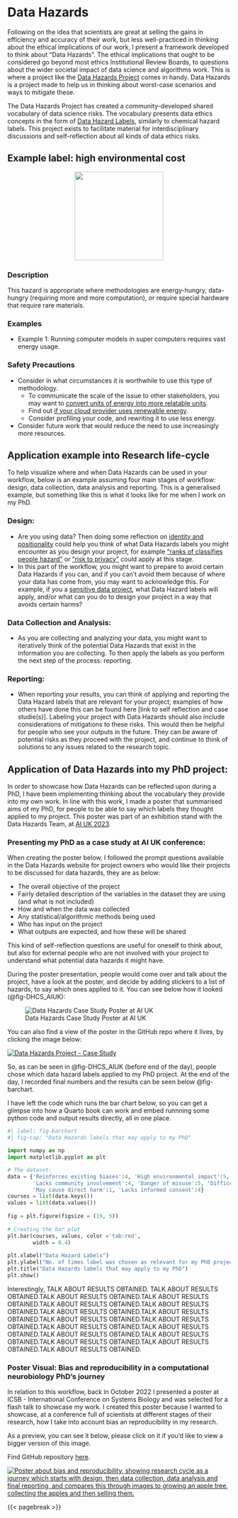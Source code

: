 # Data Hazards

Following on the idea that scientists are great at selling the gains in efficiency and accuracy of their work, but less well-practiced in thinking about the ethical implications of our work, I present a framework developed to think about "Data Hazards". The ethical implications that ought to be considered go beyond most ethics Institutional Review Boards, to questions about the wider societal impact of data science and algorithms work. This is where a project like the [Data Hazards Project](https://datahazards.com/) comes in handy. Data Hazards is a project made to help us in thinking about worst-case scenarios and ways to mitigate these. 

The Data Hazards Project has created a community-developed shared vocabulary of data science risks. The vocabulary presents data ethics concepts in the form of [Data Hazard Labels](https://datahazards.com/contents/data-hazards.html), similarly to chemical hazard labels. This project exists to facilitate material for interdisciplinary discussions and self-reflection about all kinds of data ethics risks.

## Example label: high environmental cost

<center><img src="https://datahazards.com/_images/environment.png"  width="200" height=""></center>

### Description

This hazard is appropriate where methodologies are energy-hungry, data-hungry (requiring more and more computation), or require special hardware that require rare materials.

### Examples

 - Example 1: Running computer models in super computers requires vast energy usage.

### Safety Precautions
 - Consider in what circumstances it is worthwhile to use this type of methodology.
   - To communicate the scale of the issue to other stakeholders, you may want to [convert units of energy into more relatable units]().
   - Find out [if your cloud provider uses renewable energy]().
   - Consider profiling your code, and rewriting it to use less energy.
   
- Consider future work that would reduce the need to use increasingly more resources.

## Application example into Research life-cycle
To help visualize where and when Data Hazards can be used in your workflow, below is an example assuming four main stages of workflow: design, data collection, data analysis and reporting. This is a generalised example, but something like this is what it looks like for me when I work on my PhD. 


### Design:
 - Are you using data? Then doing some reflection on [identity and positionality](https://the-turing-way.netlify.app/ethical-research/self-reflection/sr-positionality.html?highlight=bias) could help you think of what Data Hazards labels you might encounter as you design your project, for example ["ranks of classifies people hazard"](https://datahazards.com/contents/hazards/ranks-classifies.html) or ["risk to privacy"](https://datahazards.com/contents/hazards/risk-to-privacy.html) could apply at this stage.
 - In this part of the workflow, you might want to prepare to avoid certain Data Hazards if you can, and if you can't avoid them because of where your data has come from, you may want to acknowledge this. For example, if you a [sensitive data project](https://the-turing-way.netlify.app/project-design/sdp.html), what Data Hazard labels will apply, and/or what can you do to design your project in a way that avoids certain harms?
 
### Data Collection and Analysis:
 - As you are collecting and analyzing your data, you might want to iteratively think of the potential Data Hazards that exist in the information you are collecting. To then apply the labels as you perform the next step of the process: reporting.

### Reporting:
 - When reporting your results, you can think of applying and reporting the Data Hazard labels that are relevant for your project; examples of how others have done this can be found here [link to self reflection and case studie(s)]. Labeling your project with Data Hazards should also include considerations of mitigations to these risks. This would then be helpful for people who see your outputs in the future. They can be aware of potential risks as they proceed with the project, and continue to think of solutions to any issues related to the research topic.

## Application of Data Hazards into my PhD project:
In order to showcase how Data Hazards can be reflected upon during a PhD, I have been implementing thinking about the vocabulary they provide into my own work. In line with this work, I made a poster that summarised aims of my PhD, for people to be able to say which labels they thought applied to my project. This poster was part of an exhibition stand with the Data Hazards Team, at [AI UK 2023](https://ai-uk.turing.ac.uk/programme/).

### Presenting my PhD as a case study at AI UK conference:

When creating the poster below, I followed the prompt questions available in the Data Hazards website for project owners who would like their projects to be discussed for data hazards, they are as below:

- The overall objective of the project
- Fairly detailed description of the variables in the dataset they are using (and what is not included)
- How and when the data was collected
- Any statistical/algorithmic methods being used
- Who has input on the project
- What outputs are expected, and how these will be shared

This kind of self-reflection questions are useful for oneself to think about, but also for external people who are not involved with your project to understand what potential data hazards it might have.

During the poster presentation, people would come over and talk about the project, have a look at the poster, and decide by adding stickers to a list of hazards, to say which ones applied to it. You can see below how it looked (@fig-DHCS_AIUK): 

![Data Hazards Case Study Poster at AI UK](DHCS_AIUK.jpeg){#fig-DHCS_AIUK}

You can also find a view of the poster in the GitHub repo where it lives, by clicking the image below:

[![Data Hazards Project - Case Study][a]][b]

[a]: poster_AIUK.png

[b]: https://github.com/Susana465/DH_Project_CaseStudy/blob/main/20230314_DH_casestudy.pdf

So, as can be seen in @fig-DHCS_AIUK (before end of the day), people chose which data hazard labels applied to my PhD project. At the end of the day, I recorded final numbers and the results can be seen below @fig-barchart. 

I have left the code which runs the bar chart below, so you can get a glimpse into how a Quarto book can work and embed runnning some python code and output results directly, all in one place. 

```python
#| label: fig-barchart
#| fig-cap: "Data Hazards labels that may apply to my PhD"

import numpy as np
import matplotlib.pyplot as plt

# The dataset:
data = {'Reinforces existing biases':4, 'High environmental impact':5,
        'Lacks community involvement':4, 'Danger of misuse':5, 'Difficult to understand':6,
        'May cause direct harm':1, 'Lacks informed consent':4}
courses = list(data.keys())
values = list(data.values())
  
fig = plt.figure(figsize = (19, 5))
 
# Creating the bar plot
plt.bar(courses, values, color ='tab:red',
        width = 0.4)
 
plt.xlabel("Data Hazard Labels")
plt.ylabel("No. of times label was chosen as relevant for my PhD project")
plt.title("Data Hazards labels that may apply to my PhD")
plt.show()
```


Interestingly, 
TALK ABOUT RESULTS OBTAINED. TALK ABOUT RESULTS OBTAINED.TALK ABOUT RESULTS OBTAINED.TALK ABOUT RESULTS OBTAINED.TALK ABOUT RESULTS OBTAINED.TALK ABOUT RESULTS OBTAINED.TALK ABOUT RESULTS OBTAINED.TALK ABOUT RESULTS OBTAINED.TALK ABOUT RESULTS OBTAINED.TALK ABOUT RESULTS OBTAINED.TALK ABOUT RESULTS OBTAINED.TALK ABOUT RESULTS OBTAINED.TALK ABOUT RESULTS OBTAINED.TALK ABOUT RESULTS OBTAINED.TALK ABOUT RESULTS OBTAINED.TALK ABOUT RESULTS OBTAINED.TALK ABOUT RESULTS OBTAINED.


### Poster Visual: Bias and reproducibility in a computational neurobiology PhD's journey
In relation to this workflow, back in October 2022 I presented a poster at ICSB - International Conference on Systems Biology and was selected for a flash talk to showcase my work. I created this poster because I wanted to showcase, at a conference full of scientists at different stages of their research, how I take into account bias an reproducibility in my research.

As a preview, you can see it below, please click on it if you'd like to view a bigger version of this image. 

Find GitHub repository [here](https://github.com/Susana465/Bias-and-Reproducibility-Poster).

[![Poster about bias and reproducibility, showing research cycle as a journey which starts with design, then data collection, data analysis and final reporting, and compares this through images to growing an apple tree, collecting the apples and then selling them.][1]][2]

[1]: ./20221006_poster_phd_journey.jpg

[2]: https://github.com/Susana465/Bias-and-Reproducibility-Poster/blob/main/20221006_poster_phd_journey.jpg

{{< pagebreak >}}